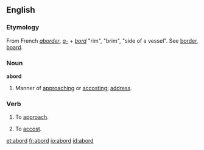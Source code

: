 ==English==
===Etymology===
From French ''[[aborder]]'', ''[[a-]]'' + ''[[bord]]'' "rim", "brim", "side of a vessel". See [[border]], [[board]].

===Noun===
'''abord'''
# Manner of [[approach]]ing or [[accost]]ing; [[address]].

===Verb===
{{en-infl-reg-consonant|abord||}}
# {{obsolete}} To [[approach]].
# {{obsolete}} To [[accost]].

[[et:abord]]
[[fr:abord]]
[[io:abord]]
[[id:abord]]